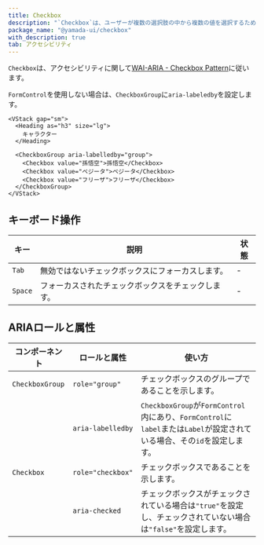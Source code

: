 ```yaml
---
title: Checkbox
description: "`Checkbox`は、ユーザーが複数の選択肢の中から複数の値を選択するための使用されるコンポーネントです。"
package_name: "@yamada-ui/checkbox"
with_description: true
tab: アクセシビリティ
---
```


`Checkbox`は、アクセシビリティに関して[WAI-ARIA - Checkbox Pattern](https://www.w3.org/WAI/ARIA/apg/patterns/checkbox)に従います。

`FormControl`を使用しない場合は、`CheckboxGroup`に`aria-labeledby`を設定します。

```tsx live=false
<VStack gap="sm">
  <Heading as="h3" size="lg">
    キャラクター
  </Heading>

  <CheckboxGroup aria-labelledby="group">
    <Checkbox value="孫悟空">孫悟空</Checkbox>
    <Checkbox value="ベジータ">ベジータ</Checkbox>
    <Checkbox value="フリーザ">フリーザ</Checkbox>
  </CheckboxGroup>
</VStack>
```

## キーボード操作

| キー    | 説明                                               | 状態 |
| ------- | -------------------------------------------------- | ---- |
| `Tab`   | 無効ではないチェックボックスにフォーカスします。   | -    |
| `Space` | フォーカスされたチェックボックスをチェックします。 | -    |

## ARIAロールと属性

| コンポーネント  | ロールと属性      | 使い方                                                                                                                  |
| --------------- | ----------------- | ----------------------------------------------------------------------------------------------------------------------- |
| `CheckboxGroup` | `role="group"`    | チェックボックスのグループであることを示します。                                                                        |
|                 | `aria-labelledby` | `CheckboxGroup`が`FormControl`内にあり、`FormControl`に`label`または`Label`が設定されている場合、その`id`を設定します。 |
| `Checkbox`      | `role="checkbox"` | チェックボックスであることを示します。                                                                                  |
|                 | `aria-checked`    | チェックボックスがチェックされている場合は`"true"`を設定し、チェックされていない場合は`"false"`を設定します。           |
